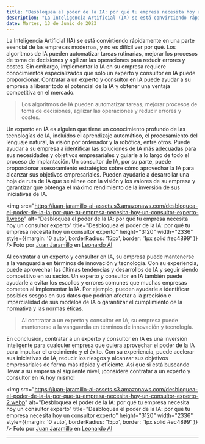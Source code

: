 ```yaml
---
title: "Desbloquea el poder de la IA: por qué tu empresa necesita hoy un consultor experto"
description: "La Inteligencia Artificial (IA) se está convirtiendo rápidamente en una parte esencial de las empresas modernas. Sin embargo, su implementación requiere conocimientos especializados que sólo un experto y consultor en IA puede proporcionar."
date: Martes, 13 de Junio de 2023
---
```


La Inteligencia Artificial (IA) se está convirtiendo rápidamente en una parte esencial de las empresas modernas, y no es difícil ver por qué. Los algoritmos de IA pueden automatizar tareas rutinarias, mejorar los procesos de toma de decisiones y agilizar las operaciones para reducir errores y costes. Sin embargo, implementar la IA en su empresa requiere conocimientos especializados que sólo un experto y consultor en IA puede proporcionar. Contratar a un experto y consultor en IA puede ayudar a su empresa a liberar todo el potencial de la IA y obtener una ventaja competitiva en el mercado.

> Los algoritmos de IA pueden automatizar tareas, mejorar procesos de toma de decisiones, agilizar las operaciones y reducir errores y costes.

Un experto en IA es alguien que tiene un conocimiento profundo de las tecnologías de IA, incluidos el aprendizaje automático, el procesamiento del lenguaje natural, la visión por ordenador y la robótica, entre otros. Puede ayudar a su empresa a identificar las soluciones de IA más adecuadas para sus necesidades y objetivos empresariales y guiarle a lo largo de todo el proceso de implantación. Un consultor de IA, por su parte, puede proporcionar asesoramiento estratégico sobre cómo aprovechar la IA para alcanzar sus objetivos empresariales. Pueden ayudarle a desarrollar una hoja de ruta de IA que se alinee con la visión y los valores de su empresa y garantizar que obtenga el máximo rendimiento de la inversión de sus iniciativas de IA.

<img src="https://juan-jaramillo-ai-assets.s3.amazonaws.com/desbloquea-el-poder-de-la-ia-por-que-tu-empresa-necesita-hoy-un-consultor-experto-1.webp" alt="Desbloquea el poder de la IA: por qué tu empresa necesita hoy un consultor experto" title="Desbloquea el poder de la IA: por qué tu empresa necesita hoy un consultor experto" height="3120" width="2336" style={{margin: '0 auto', borderRadius: '15px', border: '1px solid #ec4899' }} />
Foto por [Juan Jaramillo](https://linkedin.com/in/juan-jaramillo-ai/) en [Leonardo AI](https://www.leonardo.ai/)

Al contratar a un experto y consultor en IA, su empresa puede mantenerse a la vanguardia en términos de innovación y tecnología. Con su experiencia, puede aprovechar las últimas tendencias y desarrollos de IA y seguir siendo competitivo en su sector. Un experto y consultor en IA también puede ayudarle a evitar los escollos y errores comunes que muchas empresas cometen al implementar la IA. Por ejemplo, pueden ayudarle a identificar posibles sesgos en sus datos que podrían afectar a la precisión e imparcialidad de sus modelos de IA o garantizar el cumplimiento de la normativa y las normas éticas.

> Al contratar a un experto y consultor en IA, su empresa puede mantenerse a la vanguardia en términos de innovación y tecnología.

En conclusión, contratar a un experto y consultor en IA es una inversión inteligente para cualquier empresa que quiera aprovechar el poder de la IA para impulsar el crecimiento y el éxito. Con su experiencia, puede acelerar sus iniciativas de IA, reducir los riesgos y alcanzar sus objetivos empresariales de forma más rápida y eficiente. Así que si está buscando llevar a su empresa al siguiente nivel, ¡considere contratar a un experto y consultor en IA hoy mismo!

<img src="https://juan-jaramillo-ai-assets.s3.amazonaws.com/desbloquea-el-poder-de-la-ia-por-que-tu-empresa-necesita-hoy-un-consultor-experto-2.webp" alt="Desbloquea el poder de la IA: por qué tu empresa necesita hoy un consultor experto" title="Desbloquea el poder de la IA: por qué tu empresa necesita hoy un consultor experto" height="3120" width="2336" style={{margin: '0 auto', borderRadius: '15px', border: '1px solid #ec4899' }} />
Foto por [Juan Jaramillo](https://linkedin.com/in/juan-jaramillo-ai/) en [Leonardo AI](https://www.leonardo.ai/)

---